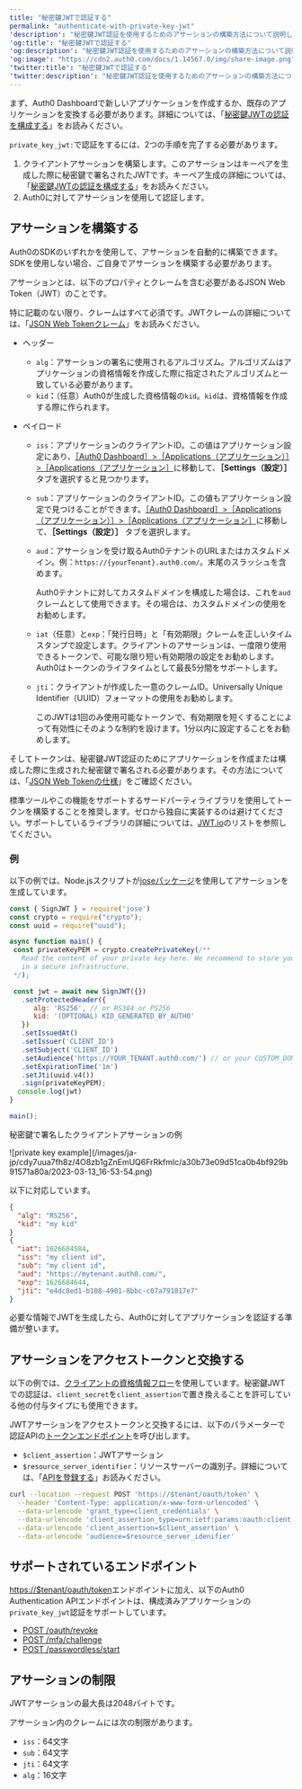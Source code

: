 ```yaml
---
title: "秘密鍵JWTで認証する"
permalink: "authenticate-with-private-key-jwt"
'description': "秘密鍵JWT認証を使用するためのアサーションの構築方法について説明します。"
'og:title': "秘密鍵JWTで認証する"
'og:description': "秘密鍵JWT認証を使用するためのアサーションの構築方法について説明します。"
'og:image': "https://cdn2.auth0.com/docs/1.14567.0/img/share-image.png"
'twitter:title': "秘密鍵JWTで認証する"
'twitter:description': "秘密鍵JWT認証を使用するためのアサーションの構築方法について説明します。"
---
```


<Card title="Before you start">

まず、Auth0 Dashboardで新しいアプリケーションを作成するか、既存のアプリケーションを変換する必要があります。詳細については、「[秘密鍵JWTの認証を構成する](https://auth0.com/docs/get-started/applications/configure-private-key-jwt)」をお読みください。

</Card>

`private_key_jwt:`で認証をするには、2つの手順を完了する必要があります。

1. クライアントアサーションを構築します。このアサーションはキーペアを生成した際に秘密鍵で署名されたJWTです。キーペア生成の詳細については、「[秘密鍵JWTの認証を構成する](/ja-jp/get-started/applications/configure-private-key-jwt)」をお読みください。
2. Auth0に対してアサーションを使用して認証します。

## アサーションを構築する

Auth0のSDKのいずれかを使用して、アサーションを自動的に構築できます。SDKを使用しない場合、ご自身でアサーションを構築する必要があります。

アサーションとは、以下のプロパティとクレームを含む必要がある<Tooltip data-tooltip-id="react-containers-DefinitionTooltip-2" href="/ja-jp/glossary?term=json-web-token" tip="JSON Web Token（JWT）: 二者間のクレームを安全に表現するために使用される標準IDトークン形式（および多くの場合、アクセストークン形式）。" cta="用語集の表示">JSON Web Token</Tooltip>（JWT）のことです。

<Callout icon="file-lines" color="#0EA5E9" iconType="regular">

特に記載のない限り、クレームはすべて必須です。JWTクレームの詳細については、「[JSON Web Tokenクレーム](/ja-jp/secure/tokens/json-web-tokens/json-web-token-claims)」をお読みください。

</Callout>

* ヘッダー

  + `alg`：アサーションの署名に使用されるアルゴリズム。アルゴリズムはアプリケーションの資格情報を作成した際に指定されたアルゴリズムと一致している必要があります。
  + `kid`**：**（任意）Auth0が生成した資格情報の`kid`。`kid`は、資格情報を作成する際に作られます。
* ペイロード

  + `iss`：アプリケーションのクライアントID。この値はアプリケーション設定にあり、[［Auth0 Dashboard］>［Applications（アプリケーション）］>［Applications（アプリケーション］](https://manage.auth0.com/dashboard/#/applications/)に移動して、**［Settings（設定）］** タブを選択すると見つかります。
  + `sub`：アプリケーションのクライアントID。この値もアプリケーション設定で見つけることができます。[［Auth0 Dashboard］>［Applications（アプリケーション）］>［Applications（アプリケーション］](https://manage.auth0.com/dashboard/#/applications/)に移動して、**［Settings（設定）］** タブを選択します。
  + `aud`：アサーションを受け取るAuth0テナントのURLまたはカスタムドメイン。例：`https://{yourTenant}.auth0.com/`。末尾のスラッシュを含めます。

    <Callout icon="file-lines" color="#0EA5E9" iconType="regular">

    Auth0テナントに対してカスタムドメインを構成した場合は、これを`aud`クレームとして使用できます。その場合は、カスタムドメインの使用をお勧めします。

    </Callout>

  + `iat`（任意）と`exp`：「発行日時」と「有効期限」クレームを正しいタイムスタンプで設定します。クライアントのアサーションは、一度限り使用できるトークンで、可能な限り短い有効期限の設定をお勧めします。Auth0はトークンのライフタイムとして最長5分間をサポートします。
  + `jti`：クライアントが作成した一意のクレームID。Universally Unique Identifier（UUID）フォーマットの使用をお勧めします。

    <Warning>

    このJWTは1回のみ使用可能なトークンで、有効期限を短くすることによって有効性にそのような制約を設けます。1分以内に設定することをお勧めします。

    </Warning>

そしてトークンは、秘密鍵JWT認証のためにアプリケーションを作成または構成した際に生成された秘密鍵で署名される必要があります。その方法については、「[JSON Web Tokenの仕様](https://www.rfc-editor.org/rfc/rfc7519#section-7.1)」をご確認ください。

標準ツールやこの機能をサポートするサードパーティライブラリを使用してトークンを構築することを推奨します。ゼロから独自に実装するのは避けてください。サポートしているライブラリの詳細については、[JWT.io](https://jwt.io/libraries)のリストを参照してください。

### 例

以下の例では、Node.jsスクリプトが[joseパッケージ](https://github.com/panva/jose)を使用してアサーションを生成しています。

```javascript lines
const { SignJWT } = require('jose')
const crypto = require("crypto");
const uuid = require("uuid");

async function main() {
 const privateKeyPEM = crypto.createPrivateKey(/**
   Read the content of your private key here. We recommend to store your private key
   in a secure infrastructure. 
 */);

 const jwt = await new SignJWT({})
   .setProtectedHeader({ 
      alg: 'RS256', // or RS384 or PS256
      kid: '(OPTIONAL) KID_GENERATED_BY_AUTH0' 
   })
   .setIssuedAt()
   .setIssuer('CLIENT_ID')
   .setSubject('CLIENT_ID')
   .setAudience('https://YOUR_TENANT.auth0.com/') // or your CUSTOM_DOMAIN
   .setExpirationTime('1m')
   .setJti(uuid.v4())
   .sign(privateKeyPEM);
  console.log(jwt)
}

main();
```

秘密鍵で署名したクライアントアサーションの例

<Frame>![private key example](/images/ja-jp/cdy7uua7fh8z/4O8zb1gZnEmUQ6FrRkfmlc/a30b73e09d51ca0b4bf929b91571a80a/2023-03-13_16-53-54.png)</Frame>

以下に対応しています。

```json lines
{
  "alg": "RS256",
  "kid": "my kid"
}
{
  "iat": 1626684584,
  "iss": "my client id",
  "sub": "my client id",
  "aud": "https://mytenant.auth0.com/",
  "exp": 1626684644,
  "jti": "e4dc8ed1-b108-4901-8bbc-c07a791817e7"
}
```

必要な情報でJWTを生成したら、Auth0に対してアプリケーションを認証する準備が整います。

## アサーションをアクセストークンと交換する

<Callout icon="file-lines" color="#0EA5E9" iconType="regular">

以下の例では、[クライアントの資格情報フロー](/ja-jp/get-started/authentication-and-authorization-flow/client-credentials-flow)を使用しています。秘密鍵JWTでの認証は、`client_secret`を`client_assertion`で置き換えることを許可している他の付与タイプにも使用できます。

</Callout>

JWTアサーションをアクセストークンと交換するには、以下のパラメーターで認証APIの[トークンエンドポイント](https://auth0.com/docs/api/authentication#authenticate-user)を呼び出します。

* `$client_assertion`：JWTアサーション
* `$resource_server_identifier`：リソースサーバーの識別子。詳細については、「[APIを登録する](/ja-jp/get-started/auth0-overview/set-up-apis)」お読みください。

```bash lines
curl --location --request POST 'https://$tenant/oauth/token' \
  --header 'Content-Type: application/x-www-form-urlencoded' \
  --data-urlencode 'grant_type=client_credentials' \
  --data-urlencode 'client_assertion_type=urn:ietf:params:oauth:client-assertion-type:jwt-bearer' \
  --data-urlencode 'client_assertion=$client_assertion' \
  --data-urlencode 'audience=$resource_server_idenifier'
```

## サポートされているエンドポイント

[https://$tenant/oauth/token](https://auth0.com/docs/api/authentication#get-token)エンドポイントに加え、以下のAuth0 Authentication APIエンドポイントは、構成済みアプリケーションの`private_key_jwt`認証をサポートしています。

* [POST /oauth/revoke](https://auth0.com/docs/api/authentication#revoke-refresh-token)
* [POST /mfa/challenge](https://auth0.com/docs/api/authentication#challenge-request)
* [POST /passwordless/start](https://auth0.com/docs/api/authentication#get-code-or-link)

## アサーションの制限

JWTアサーションの最大長は2048バイトです。

アサーション内のクレームには次の制限があります。

* `iss`：64文字
* `sub`：64文字
* `jti`：64文字
* `alg`：16文字